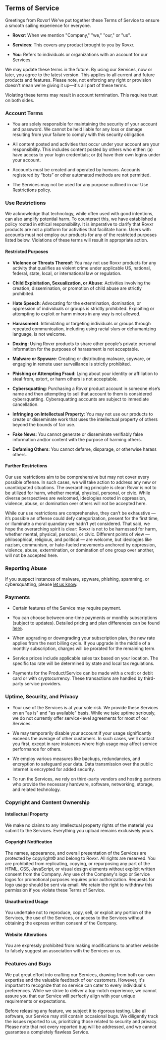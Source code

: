 
<NavBar />
<div className="container">
<div className="row">
<div class="col-md-4 d-flex">
</div>
<div className="px-3 pt-3 mt-5">

## **Terms of Service**
 <div className = "row p-2 mx-2" style = {{fontWeight: '400'}}>

Greetings from Rovxr! We've put together these Terms of Service to ensure a smooth sailing experience for everyone.

- **Rovxr**: When we mention "Company," "we," "our," or "us".

- **Services**: This covers any product brought to you by Rovxr.

- **You**: Refers to individuals or organizations with an account for our Services.

We may update these terms in the future. By using our Services, now or later, you agree to the latest version. This applies to all current and future products and features. Please note, not enforcing any right or provision doesn't mean we're giving it up—it's all part of these terms.

Violating these terms may result in account termination. This requires trust on both sides.

 </div>

### **Account Terms**

 <div className = "row p-2 mx-2" style = {{fontWeight: '400'}}>

- You are solely responsible for maintaining the security of your account and password. We cannot be held liable for any loss or damage resulting from your failure to comply with this security obligation.

- All content posted and activities that occur under your account are your responsibility. This includes content posted by others who either: (a) have access to your login credentials; or (b) have their own logins under your account.

- Accounts must be created and operated by humans. Accounts registered by “bots” or other automated methods are not permitted.

- The Services may not be used for any purpose outlined in our Use Restrictions policy.

 </div>

### **Use Restrictions**

 <div className = "row p-2 mx-2" style = {{fontWeight: '400'}}>

We acknowledge that technology, while often used with good intentions, can also amplify potential harm. To counteract this, we have established a policy rooted in ethical responsibility. It is imperative to clarify that Rovxr products are not a platform for activities that facilitate harm. Users with accounts must not employ our products for any of the restricted purposes listed below. Violations of these terms will result in appropriate action.

 </div>

#### **Restricted Purposes**
 <div className = "row p-2 mx-2" style = {{fontWeight: '400'}}>


- **Violence or Threats Thereof**: You may not use Rovxr products for any activity that qualifies as violent crime under applicable US, national, federal, state, local, or international law or regulation.

- **Child Exploitation, Sexualization, or Abuse**: Activities involving the creation, dissemination, or promotion of child abuse are strictly prohibited.

- **Hate Speech**: Advocating for the extermination, domination, or oppression of individuals or groups is strictly prohibited. Exploiting or attempting to exploit or harm minors in any way is not allowed.

- **Harassment**: Intimidating or targeting individuals or groups through repeated communication, including using racial slurs or dehumanizing language, is not welcome.

- **Doxing**: Using Rovxr products to share other people’s private personal information for the purposes of harassment is not acceptable.

- **Malware or Spyware**: Creating or distributing malware, spyware, or engaging in remote user surveillance is strictly prohibited.

- **Phishing or Attempting Fraud**: Lying about your identity or affiliation to steal from, extort, or harm others is not acceptable.

- **Cybersquatting**: Purchasing a Rovxr product account in someone else’s name and then attempting to sell that account to them is considered cybersquatting. Cybersquatting accounts are subject to immediate cancellation.

- **Infringing on Intellectual Property**: You may not use our products to create or disseminate work that uses the intellectual property of others beyond the bounds of fair use.

- **Fake News**: You cannot generate or disseminate verifiably false information and/or content with the purpose of harming others.

- **Defaming Others**: You cannot defame, disparage, or otherwise harass others.
  
 </div>

#### **Further Restrictions**
 <div className = "row p-2 mx-2" style = {{fontWeight: '400'}}>


Our use restrictions aim to be comprehensive but may not cover every possible offense. In such cases, we will take action to address any new or unanticipated situations. The overarching principle is clear: Rovxr is not to be utilized for harm, whether mental, physical, personal, or civic. While diverse perspectives are welcomed, ideologies rooted in oppression, violence, abuse, or domination over others will not be accepted here.

While our use restrictions are comprehensive, they can’t be exhaustive — it’s possible an offense could defy categorization, present for the first time, or illuminate a moral quandary we hadn’t yet considered. That said, we hope the overarching spirit is clear: Rovxr is not to be harnessed for harm, whether mental, physical, personal, or civic. Different points of view — philosophical, religious, and political — are welcome, but ideologies like nazism, communism, or hate-fueled movements anchored by oppression, violence, abuse, extermination, or domination of one group over another, will not be accepted here.

 </div>

### **Reporting Abuse**
 <div className = "row p-2 mx-2" style = {{fontWeight: '400'}}>


If you suspect instances of malware, spyware, phishing, spamming, or cybersquatting, please [let us know](/contact).

 </div>

### **Payments**

 <div className = "row p-2 mx-2" style = {{fontWeight: '400'}}>

- Certain features of the Service may require payment.
- You can choose between one-time payments or monthly subscriptions (subject to updates). Detailed pricing and plan differences can be found [here](/pricing).

- When upgrading or downgrading your subscription plan, the new rate applies from the next billing cycle. If you upgrade in the middle of a monthly subscription, charges will be prorated for the remaining term.

- Service prices include applicable sales tax based on your location. The specific tax rate will be determined by state and local tax regulations.

- Payments for the Product/Service can be made with a credit or debit card or with cryptocurrency. These transactions are handled by third-party service providers.
 </div>

### **Uptime, Security, and Privacy**
 <div className = "row p-2 mx-2" style = {{fontWeight: '400'}}>


- Your use of the Services is at your sole risk. We provide these Services on an "as is" and "as available" basis. While we take uptime seriously, we do not currently offer service-level agreements for most of our Services.

- We may temporarily disable your account if your usage significantly exceeds the average of other customers. In such cases, we'll contact you first, except in rare instances where high usage may affect service performance for others.

- We employ various measures like backups, redundancies, and encryption to safeguard your data. Data transmission over the public Internet is encrypted for added security.

- To run the Services, we rely on third-party vendors and hosting partners who provide the necessary hardware, software, networking, storage, and related technology.
 </div>

### **Copyright and Content Ownership**


#### **Intellectual Property**

 <div className = "row p-2 mx-2" style = {{fontWeight: '400'}}>

We make no claims to any intellectual property rights of the material you submit to the Services. Everything you upload remains exclusively yours.

 </div>

#### **Copyright Notification**

 <div className = "row p-2 mx-2" style = {{fontWeight: '400'}}>

The names, appearance, and overall presentation of the Services are protected by copyright© and belong to Rovxr. All rights are reserved. You are prohibited from replicating, copying, or repurposing any part of the HTML, CSS, JavaScript, or visual design elements without explicit written consent from the Company. Any use of the Company's logo or Service logos for promotional purposes requires prior authorization. Requests for logo usage should be sent via email. We retain the right to withdraw this permission if you violate these Terms of Service.

 </div>

#### **Unauthorized Usage**
 
 <div className = "row p-2 mx-2" style = {{fontWeight: '400'}}>

You undertake not to reproduce, copy, sell, or exploit any portion of the Services, the use of the Services, or access to the Services without obtaining the express written consent of the Company.

 </div>

#### **Website Alterations**

 <div className = "row p-2 mx-2" style = {{fontWeight: '400'}}>

You are expressly prohibited from making modifications to another website to falsely suggest an association with the Services or us.

 </div>

### **Features and Bugs**

 <div className = "row p-2 mx-2" style = {{fontWeight: '400'}}>

We put great effort into crafting our Services, drawing from both our own expertise and the valuable feedback of our customers. However, it's important to recognize that no service can cater to every individual's preferences. While we strive to deliver a top-notch experience, we cannot assure you that our Service will perfectly align with your unique requirements or expectations.

Before releasing any feature, we subject it to rigorous testing. Like all software, our Service may still contain occasional bugs. We diligently track the issues reported to us, prioritizing those related to security and privacy. Please note that not every reported bug will be addressed, and we cannot guarantee a completely flawless Service.


</div>
</div>
<div class="col-md-4 d-flex">
</div>
</div>
</div>
<CopyRight>
</CopyRight>